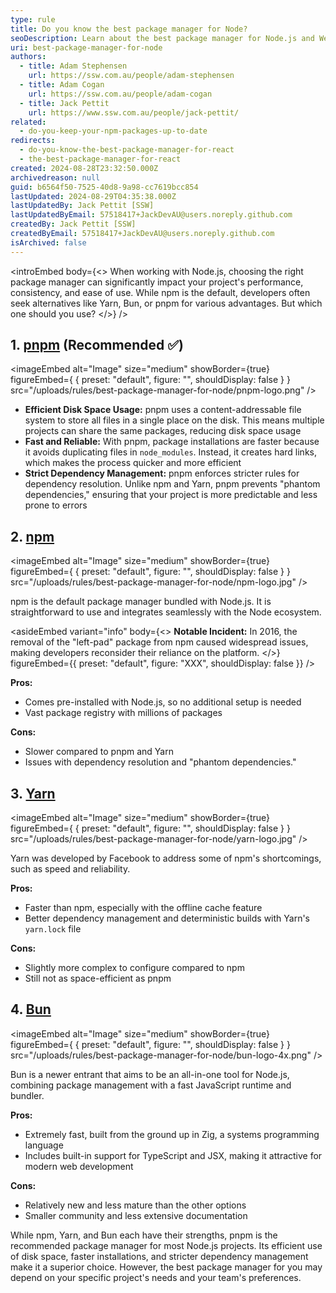 ```yaml
---
type: rule
title: Do you know the best package manager for Node?
seoDescription: Learn about the best package manager for Node.js and Web Development
uri: best-package-manager-for-node
authors:
  - title: Adam Stephensen
    url: https://ssw.com.au/people/adam-stephensen
  - title: Adam Cogan
    url: https://ssw.com.au/people/adam-cogan
  - title: Jack Pettit
    url: https://www.ssw.com.au/people/jack-pettit/
related:
  - do-you-keep-your-npm-packages-up-to-date
redirects:
  - do-you-know-the-best-package-manager-for-react
  - the-best-package-manager-for-react
created: 2024-08-28T23:32:50.000Z
archivedreason: null
guid: b6564f50-7525-40d8-9a98-cc7619bcc854
lastUpdated: 2024-08-29T04:35:38.000Z
lastUpdatedBy: Jack Pettit [SSW]
lastUpdatedByEmail: 57518417+JackDevAU@users.noreply.github.com
createdBy: Jack Pettit [SSW]
createdByEmail: 57518417+JackDevAU@users.noreply.github.com
isArchived: false
---
```

<introEmbed
  body={<>
When working with Node.js, choosing the right package manager can significantly impact your project's performance, consistency, and ease of use. While npm is the default, developers often seek alternatives like Yarn, Bun, or pnpm for various advantages. But which one should you use?
  </>}
/>
## 1. [pnpm](https://pnpm.io/) (Recommended ✅)

<imageEmbed
  alt="Image"
  size="medium"
  showBorder={true}
  figureEmbed={ {
    preset: "default",
    figure: "",
    shouldDisplay: false
  } }
  src="/uploads/rules/best-package-manager-for-node/pnpm-logo.png"
/>


* **Efficient Disk Space Usage:** pnpm uses a content-addressable file system to store all files in a single place on the disk. This means multiple projects can share the same packages, reducing disk space usage
* **Fast and Reliable:** With pnpm, package installations are faster because it avoids duplicating files in `node_modules`. Instead, it creates hard links, which makes the process quicker and more efficient
* **Strict Dependency Management:** pnpm enforces stricter rules for dependency resolution. Unlike npm and Yarn, pnpm prevents "phantom dependencies," ensuring that your project is more predictable and less prone to errors

## 2. [npm](https://www.npmjs.com/)

<imageEmbed
  alt="Image"
  size="medium"
  showBorder={true}
  figureEmbed={ {
    preset: "default",
    figure: "",
    shouldDisplay: false
  } }
  src="/uploads/rules/best-package-manager-for-node/npm-logo.jpg"
/>


npm is the default package manager bundled with Node.js. It is straightforward to use and integrates seamlessly with the Node ecosystem.


<asideEmbed
  variant="info"
  body={<>
    **Notable Incident:** In 2016, the removal of the "left-pad" package from npm caused widespread issues, making developers reconsider their reliance on the platform.
  </>}
  figureEmbed={{
    preset: "default",
    figure: "XXX",
    shouldDisplay: false
  }}
/>


**Pros:**

* Comes pre-installed with Node.js, so no additional setup is needed
* Vast package registry with millions of packages

**Cons:**

* Slower compared to pnpm and Yarn
* Issues with dependency resolution and "phantom dependencies."

## 3. [Yarn](https://yarnpkg.com/)

<imageEmbed
  alt="Image"
  size="medium"
  showBorder={true}
  figureEmbed={ {
    preset: "default",
    figure: "",
    shouldDisplay: false
  } }
  src="/uploads/rules/best-package-manager-for-node/yarn-logo.jpg"
/>


Yarn was developed by Facebook to address some of npm's shortcomings, such as speed and reliability.

**Pros:**

* Faster than npm, especially with the offline cache feature
* Better dependency management and deterministic builds with Yarn's `yarn.lock` file

**Cons:**

* Slightly more complex to configure compared to npm
* Still not as space-efficient as pnpm

## 4. [Bun](https://bun.sh/)

<imageEmbed
  alt="Image"
  size="medium"
  showBorder={true}
  figureEmbed={ {
    preset: "default",
    figure: "",
    shouldDisplay: false
  } }
  src="/uploads/rules/best-package-manager-for-node/bun-logo-4x.png"
/>


Bun is a newer entrant that aims to be an all-in-one tool for Node.js, combining package management with a fast JavaScript runtime and bundler.

**Pros:**

* Extremely fast, built from the ground up in Zig, a systems programming language
* Includes built-in support for TypeScript and JSX, making it attractive for modern web development

**Cons:**

* Relatively new and less mature than the other options
* Smaller community and less extensive documentation

While npm, Yarn, and Bun each have their strengths, pnpm is the recommended package manager for most Node.js projects. Its efficient use of disk space, faster installations, and stricter dependency management make it a superior choice. However, the best package manager for you may depend on your specific project's needs and your team's preferences.
